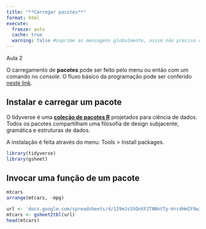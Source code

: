 ```yaml
---
title: "**Carregar pacotes**"
format: html
execute: 
  freeze: auto
  cache: true
  warning: false #suprime as mensagens globalmente, assim não precisa colocar em cada chunk
---
```


Aula 2

O carregamento de **pacotes** pode ser feito pelo menu ou então com um comando no *console*. O fluxo básico da programação pode ser conferido [neste link](https://r4ds.hadley.nz/workflow-basics.html).

## Instalar e carregar um pacote

O tidyverse é uma [**coleção de pacotes R**](https://www.tidyverse.org/packages/) projetados para ciência de dados. Todos os pacotes compartilham uma filosofia de design subjacente, gramática e estruturas de dados.

A instalação é feita através do menu: Tools \> Install packages.

```r
library(tidyverse)
library(gsheet)
```

## Invocar uma função de um pacote

```r
mtcars
arrange(mtcars, -mpg)

```

```r

url <- 'docs.google.com/spreadsheets/d/1I9mJsS5QnXF2TNNntTy-HrcdHmIF9wJ8ONYvEJTXSNo'
mtcars <- gsheet2tbl(url)
head(mtcars)
```
